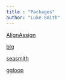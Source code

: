 ```yaml
---
title : "Packages"
author: "Luke Smith"
---
```


[AlignAssign](/packages/AlignAssign)

[blg](/packages/blg)

[seasmith](/packages/seasmith)

[ggloop](/packages/ggloop)
